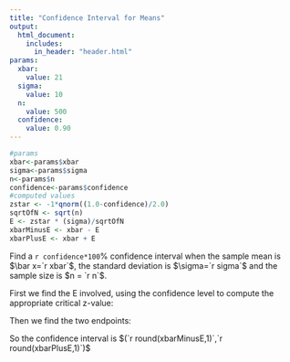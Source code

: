 ```yaml
---
title: "Confidence Interval for Means"
output: 
  html_document:
    includes:
      in_header: "header.html"
params:
  xbar:
    value: 21 
  sigma:
    value: 10 
  n:
    value: 500 
  confidence:
    value: 0.90
---
```

```r
#params
xbar<-params$xbar 
sigma<-params$sigma 
n<-params$n
confidence<-params$confidence
#computed values
zstar <- -1*qnorm((1.0-confidence)/2.0) 
sqrtOfN <- sqrt(n)
E <- zstar * (sigma)/sqrtOfN
xbarMinusE <- xbar - E
xbarPlusE <- xbar + E
```

Find a `r confidence*100`% confidence interval when the sample mean is $\bar x=`r xbar`$, the standard deviation is $\sigma=`r sigma`$ and the sample size is $n = `r n`$.

First we find the E involved, using the confidence level to compute the appropriate critical z-value:

\begin{align*}
E & = (z^\star)\frac{\sigma}{\sqrt{n}} \\
  & = (`r round(zstar,3)`)(\frac{`r sigma`}{\sqrt{`r n`}}) \\ 
  & = (`r round(zstar,3)`)(\frac{`r sigma`}{`r round(sqrtOfN,3)`}) \\
  & = (`r round(zstar,3)`)(`r round(sigma/sqrtOfN,3)`) \\
  & = `r round(E,3)`
\end{align*}

Then we find the two endpoints:

\begin{align*}
\text{left endpoint} & = \bar x - E = `r xbar`-`r round(E,3)` = `r round(xbar-E,3)` \\
\text{right endpoint} & = \bar x + E = `r xbar`+`r round(E,3)` = `r round(xbar+E,3)` 
\end{align*}

So the confidence interval is $(`r round(xbarMinusE,1)`,`r round(xbarPlusE,1)`)$


